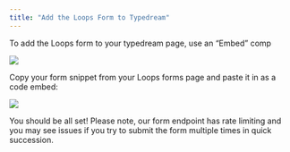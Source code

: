 ```yaml
---
title: "Add the Loops Form to Typedream"
---
```


To add the Loops form to your typedream page, use an “Embed” comp

![](/images/typedream-1.png)

Copy your form snippet from your Loops forms page and paste it in as a code embed:

![](/images/typedream-2.png)

You should be all set! Please note, our form endpoint has rate limiting and you may see issues if you try to submit the form multiple times in quick succession.
